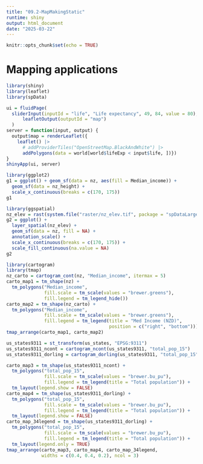 ```yaml
---
title: "09.2-MapMakingStatic"
runtime: shiny
output: html_document
date: "2025-03-22"
---
```


```r
knitr::opts_chunk$set(echo = TRUE)
```

# Mapping applications

```r
library(shiny)
library(leaflet)
library(spData) 
```

```r
ui = fluidPage(
  sliderInput(inputId = "life", "Life expectancy", 49, 84, value = 80),
      leafletOutput(outputId = "map")
  )
server = function(input, output) {
  output$map = renderLeaflet({
    leaflet() |> 
      # addProviderTiles("OpenStreetMap.BlackAndWhite") |>
      addPolygons(data = world[world$lifeExp < input$life, ])})
}
shinyApp(ui, server)
```

```r
library(ggplot2)
g1 = ggplot() + geom_sf(data = nz, aes(fill = Median_income)) +
  geom_sf(data = nz_height) +
  scale_x_continuous(breaks = c(170, 175))
g1
```

```r
library(ggspatial)
nz_elev = rast(system.file("raster/nz_elev.tif", package = "spDataLarge"))
g2 = ggplot() + 
  layer_spatial(nz_elev) +
  geom_sf(data = nz, fill = NA) +
  annotation_scale() +
  scale_x_continuous(breaks = c(170, 175)) +
  scale_fill_continuous(na.value = NA)
g2
```

```r
library(cartogram)
library(tmap)
nz_carto = cartogram_cont(nz, "Median_income", itermax = 5)
carto_map1 = tm_shape(nz) +
  tm_polygons("Median_income", 
              fill.scale = tm_scale(values = "brewer.greens"), 
              fill.legend = tm_legend_hide())
carto_map2 = tm_shape(nz_carto) +
  tm_polygons("Median_income", 
              fill.scale = tm_scale(values = "brewer.greens"), 
              fill.legend = tm_legend(title = "Med Income (NZD)",
                                      position = c("right", "bottom")))
tmap_arrange(carto_map1, carto_map2)
```

```r
us_states9311 = st_transform(us_states, "EPSG:9311")
us_states9311_ncont = cartogram_ncont(us_states9311, "total_pop_15")
us_states9311_dorling = cartogram_dorling(us_states9311, "total_pop_15")
```

```r
carto_map3 = tm_shape(us_states9311_ncont) + 
  tm_polygons("total_pop_15",
              fill.scale = tm_scale(values = "brewer.bu_pu"),
              fill.legend = tm_legend(title = "Total population")) +
  tm_layout(legend.show = FALSE)
carto_map4 = tm_shape(us_states9311_dorling) + 
  tm_polygons("total_pop_15",
              fill.scale = tm_scale(values = "brewer.bu_pu"),
              fill.legend = tm_legend(title = "Total population")) +
  tm_layout(legend.show = FALSE)
carto_map_34legend = tm_shape(us_states9311_dorling) + 
  tm_polygons("total_pop_15",
              fill.scale = tm_scale(values = "brewer.bu_pu"),
              fill.legend = tm_legend(title = "Total population")) +
  tm_layout(legend.only = TRUE)
tmap_arrange(carto_map3, carto_map4, carto_map_34legend,
             widths = c(0.4, 0.4, 0.2), ncol = 3)
```
